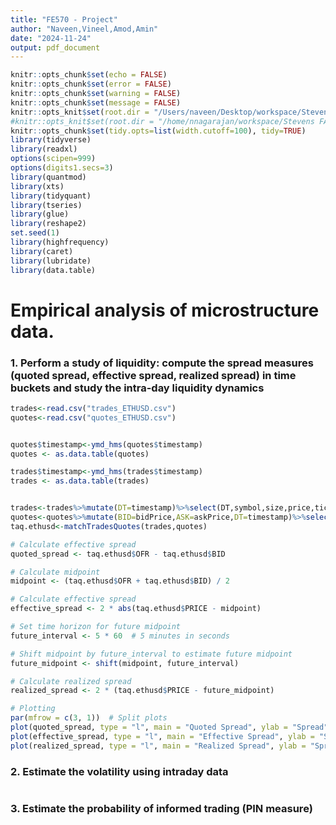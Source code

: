 ```yaml
---
title: "FE570 - Project"
author: "Naveen,Vineel,Amod,Amin"
date: "2024-11-24"
output: pdf_document
---
```



```r
knitr::opts_chunk$set(echo = FALSE)
knitr::opts_chunk$set(error = FALSE)
knitr::opts_chunk$set(warning = FALSE)
knitr::opts_chunk$set(message = FALSE)
knitr::opts_knit$set(root.dir = "/Users/naveen/Desktop/workspace/Stevens FA/FE570/project")
#knitr::opts_knit$set(root.dir = "/home/nnagarajan/workspace/Stevens FA/FE570/project/")
knitr::opts_chunk$set(tidy.opts=list(width.cutoff=100), tidy=TRUE)
library(tidyverse)
library(readxl)
options(scipen=999)
options(digits1.secs=3)
library(quantmod)
library(xts)
library(tidyquant)
library(tseries)
library(glue)
library(reshape2)
set.seed(1)
library(highfrequency)
library(caret)
library(lubridate)
library(data.table)
```

# Empirical analysis of microstructure data.

### 1. Perform a study of liquidity: compute the spread measures (quoted spread, effective spread, realized spread) in time buckets and study the intra-day liquidity dynamics

```r
trades<-read.csv("trades_ETHUSD.csv")
quotes<-read.csv("quotes_ETHUSD.csv")


quotes$timestamp<-ymd_hms(quotes$timestamp)
quotes <- as.data.table(quotes)

trades$timestamp<-ymd_hms(trades$timestamp)
trades <- as.data.table(trades)


trades<-trades%>%mutate(DT=timestamp)%>%select(DT,symbol,size,price,tickDirection)
quotes<-quotes%>%mutate(BID=bidPrice,ASK=askPrice,DT=timestamp)%>%select(DT,symbol,bidSize,BID,askSize,ASK)
taq.ethusd<-matchTradesQuotes(trades,quotes)
```


```r

# Calculate effective spread
quoted_spread <- taq.ethusd$OFR - taq.ethusd$BID

# Calculate midpoint
midpoint <- (taq.ethusd$OFR + taq.ethusd$BID) / 2

# Calculate effective spread
effective_spread <- 2 * abs(taq.ethusd$PRICE - midpoint)

# Set time horizon for future midpoint
future_interval <- 5 * 60  # 5 minutes in seconds

# Shift midpoint by future_interval to estimate future midpoint
future_midpoint <- shift(midpoint, future_interval)

# Calculate realized spread
realized_spread <- 2 * (taq.ethusd$PRICE - future_midpoint)

# Plotting
par(mfrow = c(3, 1))  # Split plots
plot(quoted_spread, type = "l", main = "Quoted Spread", ylab = "Spread", xlab = "Time")
plot(effective_spread, type = "l", main = "Effective Spread", ylab = "Spread", xlab = "Time")
plot(realized_spread, type = "l", main = "Realized Spread", ylab = "Spread", xlab = "Time")

```

### 2. Estimate the volatility using intraday data
```r

```
### 3. Estimate the probability of informed trading (PIN measure)
```r

```

